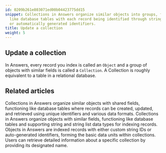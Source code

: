 ```yaml
---
id: 0209b261e803071ed00b04423775dd15
snippet: Collections in Answers organize similar objects into groups, functioning
  like database tables with each record being identified through string-based IDs
  or automatically generated identifiers.
title: Update a collection
weight: 5
---
```


## Update a collection

In Answers, every record you index is called an `Object` and a group of objects with similar fields is called a `Collection`. A Collection is roughly equivalent to a table in a relational database.


## Related articles
<CardGrid>
<LinkTitleCard header="<b>Answers > Collections</b>" href="/products/answers/collections/" > Collections in Answers organize similar objects with shared fields, functioning like database tables where records can be created, updated, and retrieved using unique identifiers and various data formats. </LinkTitleCard>
<LinkTitleCard header="<b>Collections > Create a collection</b>" href="/products/answers/collections/create-collection/" > Collections in Answers organize objects with similar fields, functioning like database tables and supporting string and string list data types for indexing records. </LinkTitleCard>
<LinkTitleCard header="<b>Answers > Objects</b>" href="/products/answers/objects/" > Objects in Answers are indexed records with either custom string IDs or auto-generated identifiers, forming the basic data units within collections. </LinkTitleCard>
<LinkTitleCard header="<b>Collections > Get a collection</b>" href="/products/answers/collections/get-collection/" > Users can retrieve detailed information about a specific collection by providing its designated name. </LinkTitleCard>
</CardGrid>